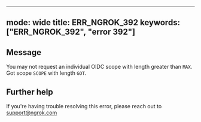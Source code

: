 
---
mode: wide
title: ERR_NGROK_392
keywords: ["ERR_NGROK_392", "error 392"]
---

## Message
You may not request an individual OIDC scope with length greater than `MAX`. Got scope `SCOPE` with length `GOT`.




## Further help
If you're having trouble resolving this error, please reach out to [support@ngrok.com](mailto:support@ngrok.com?subject=Help%20with%20ERR_NGROK_392)

